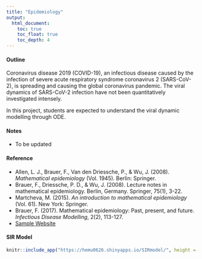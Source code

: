 ```yaml
---
title: "Epidemiology"
output:
  html_document:
    toc: true
    toc_float: true
    toc_depth: 4
---
```


#### Outline

Coronavirus disease 2019 (COVID-19), an infectious disease caused by the infection of severe acute respiratory syndrome coronavirus 2 (SARS-CoV-2), is spreading and causing the global coronavirus pandemic. The viral dynamics of SARS-CoV-2 infection have not been quantitatively investigated intensely.

In this project, students are expected to understand the viral dynamic modelling through ODE.

#### Notes

  * To be updated
  

#### Reference

  * Allen, L. J., Brauer, F., Van den Driessche, P., \& Wu, J. (2008). *Mathematical epidemiology* (Vol. 1945). Berlin: Springer.
  * Brauer, F., Driessche, P. D., & Wu, J. (2008). Lecture notes in mathematical epidemiology. Berlin, Germany. Springer, 75(1), 3-22.
  * Martcheva, M. (2015). *An introduction to mathematical epidemiology* (Vol. 61). New York: Springer.
  * Brauer, F. (2017). Mathematical epidemiology: Past, present, and future. *Infectious Disease Modelling*, 2(2), 113-127.
  * [Sample Website](http://sbfnk.github.io/mfiidd/introduction.html)
  
#### SIR Model

```r
knitr::include_app("https://hemu0626.shinyapps.io/SIRmodel/", height = "600px")
```